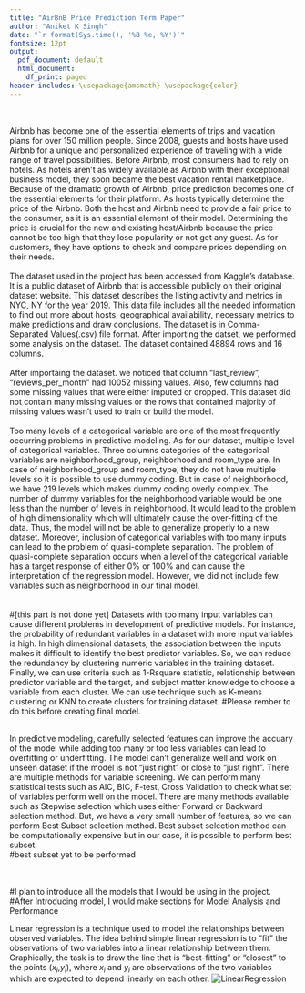 ```yaml
---
title: "AirBnB Price Prediction Term Paper"
author: "Aniket K Singh"
date: "`r format(Sys.time(), '%B %e, %Y')`"
fontsize: 12pt
output:
  pdf_document: default
  html_document:
    df_print: paged
header-includes: \usepackage{amsmath} \usepackage{color}
---
```


\begin{Large}
Airbnb Price Prediction
\end{Large}
\
\begin{Large}
1. Introduction
\end{Large}
\
  Airbnb has become one of the essential elements of trips and vacation plans for over 150 million people. Since 2008, guests and hosts have used Airbnb for a unique and personalized experience of traveling with a wide range of travel possibilities. 
Before Airbnb, most consumers had to rely on hotels. As hotels aren't as widely available as Airbnb with their exceptional business model, they soon became the best vacation rental marketplace. \
Because of the dramatic growth of Airbnb, price prediction becomes one of the essential elements for their platform. As hosts typically determine the price of the Airbnb. Both the host and Airbnb need to provide a fair price to the consumer, as it is an essential element of their model. Determining the price is crucial for the new and existing host/Airbnb because the price cannot be too high that they lose popularity or not get any guest. As for customers, they have options to check and compare prices depending on their needs. 
\
\begin{Large}
2.	Data Preparation
\end{Large}
\
  The dataset used in the project has been accessed from Kaggle's database. It is a public dataset of Airbnb that is accessible publicly on their original dataset website. This dataset describes the listing activity and metrics in NYC, NY for the year 2019. This data file includes all the needed information to find out more about hosts, geographical availability, necessary metrics to make predictions and draw conclusions. The dataset is in Comma-Separated Values(.csv) file format. After importing the datset, we performed some analysis on the dataset. The dataset contained 48894 rows and 16 columns. 
\
\begin{Large}
2.1. Handling Missing Values
\end{Large}
\
  After importaing the dataset. we noticed that column "last_review", "reviews_per_month" had 10052 missing values. Also, few columns had some missing values that were either imputed or dropped. This dataset did not contain many missing values or the rows that contained majority of missing values wasn't used to train or build the model. 
\
\begin{Large}
2.2. Dealing with categorical inputs:
\end{Large}
\
  Too many levels of a categorical variable are one of the most frequently occurring problems in predictive modeling. As for our dataset, multiple level of categorical variables. Three columns categories of the categorical variables  are neighborhood_group, neighborhood and room_type are. In case of neighborhood_group and room_type, they do not have multiple levels so it is possible to use dummy coding. But in case of neighborhood, we have 219 levels which makes dummy coding overly complex. The number of dummy variables for the neighborhood variable would be one less than the number of levels in neighborhood. It would lead to the problem of high dimensionality which will ultimately cause the over-fitting of the data. Thus, the model will not be able to generalize properly to a new dataset. Moreover, inclusion of categorical variables with too many inputs can lead to the problem of quasi-complete separation. The problem of quasi-complete separation occurs when a level of the categorical variable has a target response of either 0% or 100% and can cause the interpretation of the regression model. However, we did not include few variables such as neighborhood in our final model. 
\
\
\begin{Large}
2.3. Reducing redundancy: 
\end{Large}
\
#[this part is not done yet]
  Datasets with too many input variables can cause different problems in development of predictive models. For instance, the probability of redundant variables in a dataset with more input variables is high. In high dimensional datasets, the association between the inputs makes it difficult to identify the best predictor variables. So, we can reduce the redundancy by clustering numeric variables in the training dataset. Finally, we can use criteria such as 1-Rsquare statistic, relationship between predictor variable and the target, and subject matter knowledge to choose a variable from each cluster. We can use technique such as K-means clustering or KNN to create clusters for training dataset.
#Please rember to do this before creating final model.
\
\begin{Large}
2.4. Variable screening: 
\end{Large}
\
  In predictive modeling, carefully selected features can improve the accuary of the model while adding too many or too less variables can lead to overfitting or underfitting. The model can't generalize well and work on unseen dataset if the model is not "just right" or close to "just right". There are multiple methods for variable screening. We can perform many statistical tests such as AIC, BIC, F-test, Cross Validation to check what set of variables perform well on the model. There are many methods available such as Stepwise selection which uses either Forward or Backward selection method. But, we have a very small number of features, so we can perform Best Subset selection method. Best subset selection method can be computationally expensive but in our case, it is possible to perform best subset.  
#best subset yet to be performed
\

\
\begin{Large}
3. Models Used: 
\end{Large}
\
#I plan to introduce all the models that I would be using in the project. 
\
#After Introducing model, I would make sections for Model Analysis and Performance 
\
\begin{Large}
Linear Regression 
\end{Large}
Linear regression is a technique used to model the relationships between observed variables. The idea behind simple linear regression is to "fit" the observations of two variables into a linear relationship between them. Graphically, the task is to draw the line that is "best-fitting" or "closest" to the points ($x_i$,$y_i$), where $x_i$ and $y_i$ are observations of the two variables which are expected to depend linearly on each other.
![LinearRegression](~/AirBnbSeniorProject/images/linear.png)

